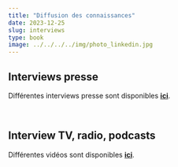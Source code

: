 ```yaml
---
title: "Diffusion des connaissances"
date: 2023-12-25
slug: interviews  
type: book
image: ../../../../img/photo_linkedin.jpg
---
```


## Interviews presse

Différentes interviews presse sont disponibles **[ici](https://www.facebook.com/media/set/?set=a.10150356662827691&type=3)**.

<br>

## Interview TV, radio, podcasts

Différentes vidéos sont disponibles **[ici](https://www.youtube.com/channel/UCMF4Vhgt6gOYQaiE2jlKoHw)**.

